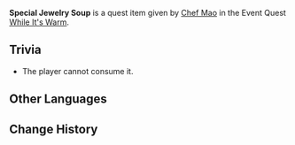 {{Item Infobox
|id           = 100666
|image        = Item Jewelry Soup.png
|type         = Quest Items
|description  = '''While It's Warm:''' Warm Jewelry Soup. It's practically spilling out of the bowl.
|source1      = Given during [[While It's Warm]] (Day 1)
|source2      = Given during [[While It's Warm]] (Day 7)
}}
'''Special Jewelry Soup''' is a quest item given by [[Chef Mao]] in the Event Quest [[While It's Warm]].

==Trivia==
* The player cannot consume it.

==Other Languages==
{{Other Languages
|default_hidden = 1
|en      = Special Jewelry Soup
|zhs     = 特制的珍珠翡翠白玉汤
|zhs_rm  = Tèzhì de Zhēnzhū Fěicuì Báiyù Tāng
|zht     = 特製的珍珠翡翠白玉湯
|zht_rm  = Tèzhì de Zhēnzhū Fěicuì Báiyù Tāng
|ja      = 特製真珠翡翠白玉湯
|ja_rm   = Tokusei Shinju Hisui Shiratama Suupu
|ko      = 특제 진주비취백옥탕
|ko_rm   = Teukje Jinjubichwibaek'oktang
|es      = Estofado de gemas especial
|fr      = Soupe aux perles et au jade spéciale
|ru      = Особый суп из украшений
|th      = Jewelry Soup สูตรพิเศษ
|th_rm   = Jewelry Soup Sut Phiset
|vi      = Canh Trân Châu Phỉ Thúy Bạch Ngọc Đặc Biệt
|de      = Besondere Juwelensuppe
|id      = Jewelry Soup Spesial
|pt      = Ensopado de Gemas Especial
|tr      = Özel Mücevher Çorbası
|it      = Zuppa di gemme speciale
}}

==Change History==
{{Change History|1.1}}